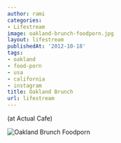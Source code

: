 ```yaml
---
author: rami
categories:
- Lifestream
image: oakland-brunch-foodporn.jpg
layout: lifestream
publishedAt: '2012-10-18'
tags:
- oakland
- food-porn
- usa
- california
- instagram
title: Oakland Brunch
url: lifestream
---
```


(at Actual Cafe)

![Oakland Brunch Foodporn](/assets/images/content/lifestream/oakland-brunch-foodporn.jpg)